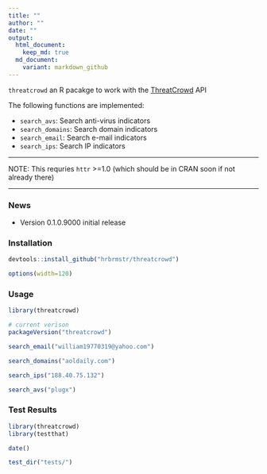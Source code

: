 ```yaml
---
title: ""
author: ""
date: ""
output:
  html_document:
    keep_md: true
  md_document:
    variant: markdown_github
---
```


`threatcrowd` an R pacakge to work with the [ThreatCrowd](https://github.com/threatcrowd/ApiV2) API

The following functions are implemented:

- `search_avs`:	Search anti-virus indicators
- `search_domains`:	Search domain indicators
- `search_email`:	Search e-mail indicators
- `search_ips`:	Search IP indicators

<hr/>
NOTE: This requries `httr` >=1.0 (which should be in CRAN soon if not already there)
<hr/>

### News

- Version 0.1.0.9000 initial release

### Installation

```r
devtools::install_github("hrbrmstr/threatcrowd")
```

```r
options(width=120)
```

### Usage

```r
library(threatcrowd)

# current verison
packageVersion("threatcrowd")

search_email("william19770319@yahoo.com")

search_domains("aoldaily.com")

search_ips("188.40.75.132")

search_avs("plugx")

```

### Test Results

```r
library(threatcrowd)
library(testthat)

date()

test_dir("tests/")
```

